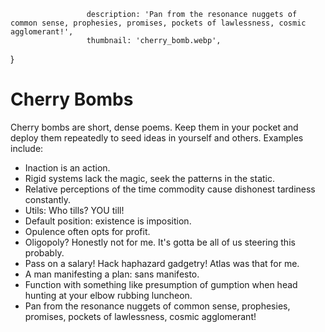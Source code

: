                     description: 'Pan from the resonance nuggets of common sense, prophesies, promises, pockets of lawlessness, cosmic agglomerant!',
                     thumbnail: 'cherry_bomb.webp',
}

# Cherry Bombs
Cherry bombs are short, dense poems.
Keep them in your pocket and deploy them repeatedly to seed ideas in yourself and others.
Examples include:
 - Inaction is an action.
 - Rigid systems lack the magic, seek the patterns in the static.
 - Relative perceptions of the time commodity cause dishonest tardiness constantly.
 - Utils: Who tills? YOU till!
 - Default position: existence is imposition.
 - Opulence often opts for profit.
 - Oligopoly? Honestly not for me. It's gotta be all of us steering this probably.
 - Pass on a salary! Hack haphazard gadgetry! Atlas was that for me.
 - A man manifesting a plan: sans manifesto.
 - Function with something like presumption of gumption when head hunting at your elbow rubbing luncheon.
 - Pan from the resonance nuggets of common sense, prophesies, promises, pockets of lawlessness, cosmic agglomerant!
